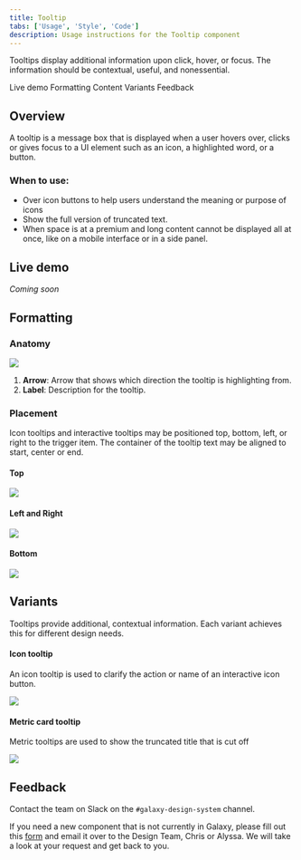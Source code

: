 ```yaml
---
title: Tooltip
tabs: ['Usage', 'Style', 'Code']
description: Usage instructions for the Tooltip component
---
```


<PageDescription>

Tooltips display additional information upon click, hover, or focus. The information should be contextual, useful, and nonessential.

</PageDescription>

<AnchorLinks>

<AnchorLink>Live demo</AnchorLink>
<AnchorLink>Formatting</AnchorLink>
<AnchorLink>Content</AnchorLink>
<AnchorLink>Variants</AnchorLink>
<AnchorLink>Feedback</AnchorLink>

</AnchorLinks>

## Overview

A tooltip is a message box that is displayed when a user hovers over, clicks or gives focus to a UI element such as an icon, a highlighted word, or a button.

### When to use:

- Over icon buttons to help users understand the meaning or purpose of icons
- Show the full version of truncated text.
- When space is at a premium and long content cannot be displayed all at once,
  like on a mobile interface or in a side panel.

## Live demo

*Coming soon*

## Formatting

### Anatomy

<Row>
<Column colLg={8}>

<img src="https://res.cloudinary.com/dgcfg5cwe/image/upload/v1643862726/tooltip_anatomy_unqc3c.svg" class="center"></img>

</Column>
</Row>

1. **Arrow**: Arrow that shows which direction the tooltip is highlighting from.
2. **Label**: Description for the tooltip.

### Placement

Icon tooltips and interactive tooltips may be positioned top, bottom, left, or right to the trigger item. The container of the tooltip text may be aligned to start, center or end.

#### Top

<Row>
<Column colLg={8}>

<img src="https://res.cloudinary.com/dgcfg5cwe/image/upload/v1643864060/top-tooltip_jced6v.svg" class="center"></img>

</Column>
</Row>

#### Left and Right

<Row>
<Column colLg={8}>

<img src="https://res.cloudinary.com/dgcfg5cwe/image/upload/v1643864507/tooltip-left-right_yxktru.svg" class="center"></img>

</Column>
</Row>


#### Bottom

<Row>
<Column colLg={8}>

<img src="https://res.cloudinary.com/dgcfg5cwe/image/upload/v1643864622/tooltip-bottom_lb0lja.svg" class="center"></img>

</Column>
</Row>

## Variants

Tooltips provide additional, contextual information. Each variant achieves this for different design needs.

#### Icon tooltip

An icon tooltip is used to clarify the action or name of an interactive icon button.

<Row>
<Column colLg={8}>

<img src="https://res.cloudinary.com/dgcfg5cwe/image/upload/v1643865245/tooltip-1_umtmq0.svg" class="center"></img>

</Column>
</Row>


#### Metric card tooltip

Metric tooltips are used to show the truncated title that is cut off

<Row>
<Column colLg={8}>

<img src="https://res.cloudinary.com/dgcfg5cwe/image/upload/v1643866219/metric_card_tooltip_ftmsdk.svg" class="center"></img>

</Column>
</Row>

## Feedback

Contact the team on Slack on the ```#galaxy-design-system``` channel. 

If you need a new component that is not currently in Galaxy, please fill out this <a href="https://docs.google.com/document/d/1heu6QMCxnE8Hnu1AtyucOzcduhUYSyDmg5SEj05Rqb0/edit">form</a> and email it over to the Design Team, Chris or Alyssa. We will take a look at your request and get back to you.